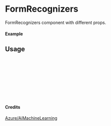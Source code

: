 
<Meta of={FormRecognizers} title="Azure/AiMachineLearning/FormRecognizers" />

# FormRecognizers

FormRecognizers component with different props.

#### Example

<Canvas of={FormRecognizers.Primary} />

## Usage

```ts
import { FormRecognizers } from "yadl-ui";

const Example = () => {
  return (
      <FormRecognizers />
  );
};

export default Example;
```

#### Credits
[Azure/AiMachineLearning](https://learn.microsoft.com/en-us/azure/architecture/icons/)
